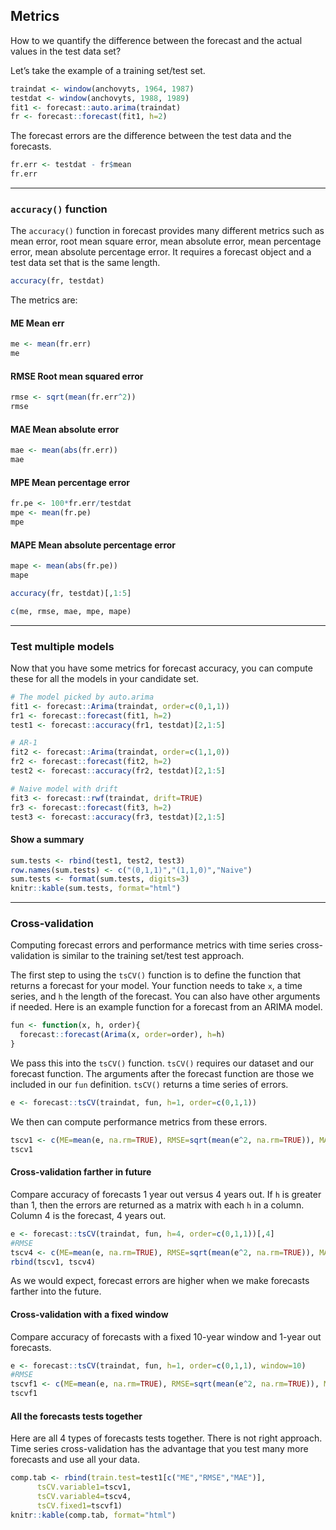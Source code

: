 ## Metrics

How to we quantify the difference between the forecast and the actual values in the test data set?

Let's take the example of a training set/test set.

```r
traindat <- window(anchovyts, 1964, 1987)
testdat <- window(anchovyts, 1988, 1989)
fit1 <- forecast::auto.arima(traindat)
fr <- forecast::forecast(fit1, h=2)
```

The forecast errors are the difference between the test data and the forecasts.

```r
fr.err <- testdat - fr$mean
fr.err
```

---

### `accuracy()` function

The `accuracy()` function in forecast provides many different metrics such as mean error, root mean square error, mean absolute error, mean percentage error, mean absolute percentage error.  It requires a forecast object and a test data set that is the same length.

```r
accuracy(fr, testdat)
```

The metrics are:

#### ME Mean err {-}

```r
me <- mean(fr.err)
me
```

#### RMSE Root mean squared error {-}

```r
rmse <- sqrt(mean(fr.err^2))
rmse
```

#### MAE Mean absolute error {-}

```r
mae <- mean(abs(fr.err))
mae
```


#### MPE Mean percentage error {-}

```r
fr.pe <- 100*fr.err/testdat
mpe <- mean(fr.pe)
mpe
```

#### MAPE Mean absolute percentage error {-}

```r
mape <- mean(abs(fr.pe))
mape
```

```r
accuracy(fr, testdat)[,1:5]
```

```r
c(me, rmse, mae, mpe, mape)
```

---

### Test multiple models

Now that you have some metrics for forecast accuracy, you can compute these for all the models in your candidate set.

```r
# The model picked by auto.arima
fit1 <- forecast::Arima(traindat, order=c(0,1,1))
fr1 <- forecast::forecast(fit1, h=2)
test1 <- forecast::accuracy(fr1, testdat)[2,1:5]

# AR-1
fit2 <- forecast::Arima(traindat, order=c(1,1,0))
fr2 <- forecast::forecast(fit2, h=2)
test2 <- forecast::accuracy(fr2, testdat)[2,1:5]

# Naive model with drift
fit3 <- forecast::rwf(traindat, drift=TRUE)
fr3 <- forecast::forecast(fit3, h=2)
test3 <- forecast::accuracy(fr3, testdat)[2,1:5]
```

#### Show a summary {-}

```r
sum.tests <- rbind(test1, test2, test3)
row.names(sum.tests) <- c("(0,1,1)","(1,1,0)","Naive")
sum.tests <- format(sum.tests, digits=3)
knitr::kable(sum.tests, format="html")
```

---

### Cross-validation

Computing forecast errors and performance metrics with time series cross-validation is similar to the training set/test test approach.

The first step to using the `tsCV()` function is to define the function that returns a forecast for your model.  Your function needs to take `x`, a time series, and `h` the length of the forecast.  You can also have other arguments if needed.  Here is an example function for a forecast from an ARIMA model.

```r
fun <- function(x, h, order){
  forecast::forecast(Arima(x, order=order), h=h)
}
```

We pass this into the `tsCV()` function.  `tsCV()` requires our dataset and our forecast function.  The arguments after the forecast function are those we included in our `fun` definition.  `tsCV()` returns a time series of errors.

```r
e <- forecast::tsCV(traindat, fun, h=1, order=c(0,1,1))
```

We then can compute performance metrics from these errors.

```r
tscv1 <- c(ME=mean(e, na.rm=TRUE), RMSE=sqrt(mean(e^2, na.rm=TRUE)), MAE=mean(abs(e), na.rm=TRUE))
tscv1
```

#### Cross-validation farther in future {-}

Compare accuracy of forecasts 1 year out versus 4 years out.  If `h` is greater than 1, then the errors are returned as a matrix with each `h` in a column.  Column 4 is the forecast, 4 years out.

```r
e <- forecast::tsCV(traindat, fun, h=4, order=c(0,1,1))[,4]
#RMSE
tscv4 <- c(ME=mean(e, na.rm=TRUE), RMSE=sqrt(mean(e^2, na.rm=TRUE)), MAE=mean(abs(e), na.rm=TRUE))
rbind(tscv1, tscv4)
```

As we would expect, forecast errors are higher when we make forecasts farther into the future.

#### Cross-validation with a fixed window {-}

Compare accuracy of forecasts with a fixed 10-year window and 1-year out forecasts.

```r
e <- forecast::tsCV(traindat, fun, h=1, order=c(0,1,1), window=10)
#RMSE
tscvf1 <- c(ME=mean(e, na.rm=TRUE), RMSE=sqrt(mean(e^2, na.rm=TRUE)), MAE=mean(abs(e), na.rm=TRUE))
tscvf1
```

#### All the forecasts tests together {-}

Here are all 4 types of forecasts tests together.  There is not right approach.  Time series cross-validation has the advantage that you test many more forecasts and use all your data.

```r
comp.tab <- rbind(train.test=test1[c("ME","RMSE","MAE")],
      tsCV.variable1=tscv1,
      tsCV.variable4=tscv4,
      tsCV.fixed1=tscvf1)
knitr::kable(comp.tab, format="html")
```


